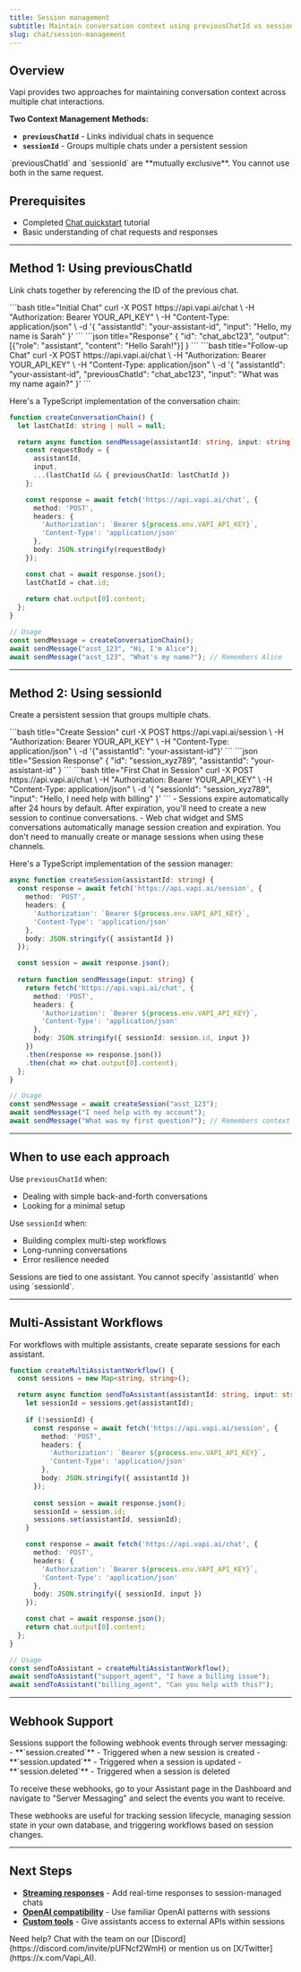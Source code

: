 ```yaml
---
title: Session management
subtitle: Maintain conversation context using previousChatId vs sessionId
slug: chat/session-management
---
```


## Overview

Vapi provides two approaches for maintaining conversation context across multiple chat interactions.

**Two Context Management Methods:**
* **`previousChatId`** - Links individual chats in sequence
* **`sessionId`** - Groups multiple chats under a persistent session

<Warning>
`previousChatId` and `sessionId` are **mutually exclusive**. You cannot use both in the same request.
</Warning>

## Prerequisites

* Completed [Chat quickstart](/chat/quickstart) tutorial
* Basic understanding of chat requests and responses

---

## Method 1: Using previousChatId

Link chats together by referencing the ID of the previous chat.

<Steps>
  <Step title="Send first message">
    ```bash title="Initial Chat"
    curl -X POST https://api.vapi.ai/chat \
      -H "Authorization: Bearer YOUR_API_KEY" \
      -H "Content-Type: application/json" \
      -d '{
        "assistantId": "your-assistant-id",
        "input": "Hello, my name is Sarah"
      }'
    ```
  </Step>
  <Step title="Get the chat ID from response">
    ```json title="Response"
    {
      "id": "chat_abc123",
      "output": [{"role": "assistant", "content": "Hello Sarah!"}]
    }
    ```
  </Step>
  <Step title="Reference previous chat in next request">
    ```bash title="Follow-up Chat"
    curl -X POST https://api.vapi.ai/chat \
      -H "Authorization: Bearer YOUR_API_KEY" \
      -H "Content-Type: application/json" \
      -d '{
        "assistantId": "your-assistant-id",
        "previousChatId": "chat_abc123",
        "input": "What was my name again?"
      }'
    ```
  </Step>
</Steps>

Here's a TypeScript implementation of the conversation chain:

```typescript title="conversation-chain.ts"
function createConversationChain() {
  let lastChatId: string | null = null;

  return async function sendMessage(assistantId: string, input: string) {
    const requestBody = {
      assistantId,
      input,
      ...(lastChatId && { previousChatId: lastChatId })
    };

    const response = await fetch('https://api.vapi.ai/chat', {
      method: 'POST',
      headers: {
        'Authorization': `Bearer ${process.env.VAPI_API_KEY}`,
        'Content-Type': 'application/json'
      },
      body: JSON.stringify(requestBody)
    });

    const chat = await response.json();
    lastChatId = chat.id;
    
    return chat.output[0].content;
  };
}

// Usage
const sendMessage = createConversationChain();
await sendMessage("asst_123", "Hi, I'm Alice");
await sendMessage("asst_123", "What's my name?"); // Remembers Alice
```

---

## Method 2: Using sessionId

Create a persistent session that groups multiple chats.

<Steps>
  <Step title="Create a session">
    ```bash title="Create Session"
    curl -X POST https://api.vapi.ai/session \
      -H "Authorization: Bearer YOUR_API_KEY" \
      -H "Content-Type: application/json" \
      -d '{"assistantId": "your-assistant-id"}'
    ```
  </Step>
  <Step title="Get session ID from response">
    ```json title="Session Response"
    {
      "id": "session_xyz789",
      "assistantId": "your-assistant-id"
    }
    ```
  </Step>
  <Step title="Use session ID in all related chats">
    ```bash title="First Chat in Session"
    curl -X POST https://api.vapi.ai/chat \
      -H "Authorization: Bearer YOUR_API_KEY" \
      -H "Content-Type: application/json" \
      -d '{
        "sessionId": "session_xyz789",
        "input": "Hello, I need help with billing"
      }'
    ```
  </Step>
</Steps>

<Note>
- Sessions expire automatically after 24 hours by default. After expiration, you'll need to create a new session to continue conversations.
- Web chat widget and SMS conversations automatically manage session creation and expiration. You don't need to manually create or manage sessions when using these channels.
</Note>

Here's a TypeScript implementation of the session manager:

```typescript title="session-manager.ts"
async function createSession(assistantId: string) {
  const response = await fetch('https://api.vapi.ai/session', {
    method: 'POST',
    headers: {
      'Authorization': `Bearer ${process.env.VAPI_API_KEY}`,
      'Content-Type': 'application/json'
    },
    body: JSON.stringify({ assistantId })
  });

  const session = await response.json();
  
  return function sendMessage(input: string) {
    return fetch('https://api.vapi.ai/chat', {
      method: 'POST',
      headers: {
        'Authorization': `Bearer ${process.env.VAPI_API_KEY}`,
        'Content-Type': 'application/json'
      },
      body: JSON.stringify({ sessionId: session.id, input })
    })
    .then(response => response.json())
    .then(chat => chat.output[0].content);
  };
}

// Usage
const sendMessage = await createSession("asst_123");
await sendMessage("I need help with my account");
await sendMessage("What was my first question?"); // Remembers context
```

---

## When to use each approach

Use `previousChatId` when:
* Dealing with simple back-and-forth conversations
* Looking for a minimal setup

Use `sessionId` when:
* Building complex multi-step workflows
* Long-running conversations
* Error resilience needed

<Note>
Sessions are tied to one assistant. You cannot specify `assistantId` when using `sessionId`.
</Note>

---

## Multi-Assistant Workflows

For workflows with multiple assistants, create separate sessions for each assistant.

```typescript title="multi-assistant-workflow.ts"
function createMultiAssistantWorkflow() {
  const sessions = new Map<string, string>();

  return async function sendToAssistant(assistantId: string, input: string) {
    let sessionId = sessions.get(assistantId);
    
    if (!sessionId) {
      const response = await fetch('https://api.vapi.ai/session', {
        method: 'POST',
        headers: {
          'Authorization': `Bearer ${process.env.VAPI_API_KEY}`,
          'Content-Type': 'application/json'
        },
        body: JSON.stringify({ assistantId })
      });
      
      const session = await response.json();
      sessionId = session.id;
      sessions.set(assistantId, sessionId);
    }

    const response = await fetch('https://api.vapi.ai/chat', {
      method: 'POST',
      headers: {
        'Authorization': `Bearer ${process.env.VAPI_API_KEY}`,
        'Content-Type': 'application/json'
      },
      body: JSON.stringify({ sessionId, input })
    });

    const chat = await response.json();
    return chat.output[0].content;
  };
}

// Usage
const sendToAssistant = createMultiAssistantWorkflow();
await sendToAssistant("support_agent", "I have a billing issue");
await sendToAssistant("billing_agent", "Can you help with this?");
```

---

## Webhook Support

<Note>
Sessions support the following webhook events through server messaging:
- **`session.created`** - Triggered when a new session is created
- **`session.updated`** - Triggered when a session is updated
- **`session.deleted`** - Triggered when a session is deleted

To receive these webhooks, go to your Assistant page in the Dashboard and navigate to "Server Messaging" and select the events you want to receive.

These webhooks are useful for tracking session lifecycle, managing session state in your own database, and triggering workflows based on session changes.
</Note>

---

## Next Steps

* **[Streaming responses](/chat/streaming)** - Add real-time responses to session-managed chats
* **[OpenAI compatibility](/chat/openai-compatibility)** - Use familiar OpenAI patterns with sessions
* **[Custom tools](/tools/custom-tools)** - Give assistants access to external APIs within sessions

<Callout>
Need help? Chat with the team on our [Discord](https://discord.com/invite/pUFNcf2WmH) or mention us on [X/Twitter](https://x.com/Vapi_AI).
</Callout>
